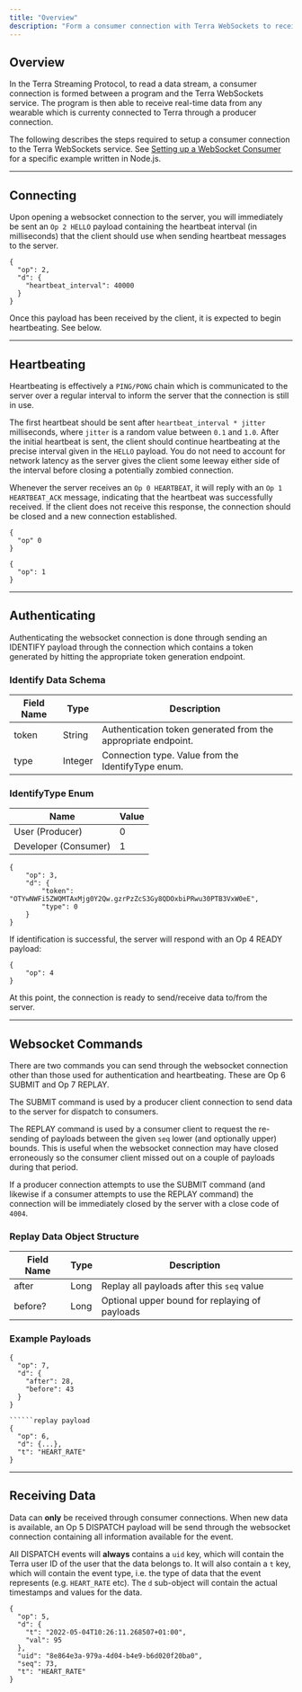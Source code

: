 ```yaml
---
title: "Overview"
description: "Form a consumer connection with Terra WebSockets to receive real-time wearable data"
---
```

## Overview

In the Terra Streaming Protocol, to read a data stream, a consumer connection is formed between a program and the Terra WebSockets service. The program is then able to receive real-time data from any wearable which is currenty connected to Terra through a producer connection.

The following describes the steps required to setup a consumer connection to the Terra WebSockets service. See [Setting up a WebSocket Consumer](setup-websocket-server)
 for a specific example written in Node.js.

* * *

## Connecting

Upon opening a websocket connection to the server, you will immediately be sent an `Op 2 HELLO` payload containing the heartbeat interval (in milliseconds) that the client should use when sending heartbeat messages to the server.

```example hello payload
{
  "op": 2,
  "d": {
    "heartbeat_interval": 40000
  }
}

```

Once this payload has been received by the client, it is expected to begin heartbeating. See below.

* * *

## Heartbeating

Heartbeating is effectively a `PING/PONG` chain which is communicated to the server over a regular interval to inform the server that the connection is still in use.

The first heartbeat should be sent after `heartbeat_interval * jitter` milliseconds, where `jitter` is a random value between `0.1` and `1.0`. After the initial heartbeat is sent, the client should continue heartbeating at the precise interval given in the `HELLO` payload. You do not need to account for network latency as the server gives the client some leeway either side of the interval before closing a potentially zombied connection.

Whenever the server receives an `Op 0 HEARTBEAT`, it will reply with an `Op 1 HEARTBEAT_ACK` message, indicating that the heartbeat was successfully received. If the client does not receive this response, the connection should be closed and a new connection established.

```example heartbeat payload
{
  "op" 0
}

```

```example heartbeat_ack payload
{
  "op": 1
}

```

* * *

## Authenticating

Authenticating the websocket connection is done through sending an IDENTIFY payload through the connection which contains a token generated by hitting the appropriate token generation endpoint.

### Identify Data Schema

| Field Name | Type | Description |
| --- | --- | --- |
| token | String | Authentication token generated from the appropriate endpoint. |
| type | Integer | Connection type. Value from the IdentifyType enum. |

### IdentifyType Enum

| Name | Value |
| --- | --- |
| User (Producer) | 0   |
| Developer (Consumer) | 1   |

```example identify payload
{
	"op": 3,
	"d": {
		"token": "OTYwNWFi5ZWQMTAxMjg0Y2Qw.gzrPzZcS3Gy8QDOxbiPRwu30PTB3VxW0eE",
		"type": 0
	}
}

```

If identification is successful, the server will respond with an Op 4 READY payload:

```example ready payload
{
	"op": 4
}

```

At this point, the connection is ready to send/receive data to/from the server.

* * *

## Websocket Commands

There are two commands you can send through the websocket connection other than those used for authentication and heartbeating. These are Op 6 SUBMIT and Op 7 REPLAY.

The SUBMIT command is used by a producer client connection to send data to the server for dispatch to consumers.

The REPLAY command is used by a consumer client to request the re-sending of payloads between the given `seq` lower (and optionally upper) bounds. This is useful when the websocket connection may have closed erroneously so the consumer client missed out on a couple of payloads during that period.

If a producer connection attempts to use the SUBMIT command (and likewise if a consumer attempts to use the REPLAY command) the connection will be immediately closed by the server with a close code of `4004`.

### Replay Data Object Structure

| Field Name | Type | Description |
| --- | --- | --- |
| after | Long | Replay all payloads after this `seq` value |
| before? | Long | Optional upper bound for replaying of payloads |

### Example Payloads

```replay payload
{
  "op": 7,
  "d": {
    "after": 28,
    "before": 43
  }
}

``````replay payload
{
  "op": 6,
  "d": {...},
  "t": "HEART_RATE"
}

```

* * *

## Receiving Data

Data can **only** be received through consumer connections. When new data is available, an Op 5 DISPATCH payload will be send through the websocket connection containing all information available for the event.

All DISPATCH events will **always** contains a `uid` key, which will contain the Terra user ID of the user that the data belongs to. It will also contain a `t` key, which will contain the event type, i.e. the type of data that the event represents (e.g. `HEART_RATE` etc). The `d` sub-object will contain the actual timestamps and values for the data.

```example dispatch payload
{
  "op": 5,
  "d": {
    "t": "2022-05-04T10:26:11.268507+01:00",
    "val": 95
  },
  "uid": "8e864e3a-979a-4d04-b4e9-b6d020f20ba0",
  "seq": 73,
  "t": "HEART_RATE"
}

```

